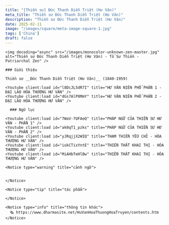 ```yaml
---
title: "[Thiền sư] Đức Thanh Diễn Triệt (Hư Vân)"
meta_title: "Thiền sư Đức Thanh Diễn Triệt (Hư Vân)"
description: "Thiền sư Đức Thanh Diễn Triệt (Hư Vân)"
date: 2025-02-11
image: "/images/square/meta-image-square-1.jpg"
tags: ['China']
draft: false
---
```


<div className="grid xl:grid-cols-8 lg:grid-cols-8 md:grid-cols-2 sm:grid-cols-2 xs:grid-cols-1 gap-8 bg-body dark:bg-darkmode-body">

  <div className="lg:col-span-3 md:col-span-1">

    <img decoding="async" src="/images/monocolor-unknown-zen-master.jpg" alt="Thiền sư Đức Thanh Diễn Triệt (Hư Vân) - Tổ Sư Thiền - Patriarchal Zen" />

    ### Giới thiệu

    Thiền sư __Đức Thanh Diễn Triệt (Hư Vân)__ (1840-1959)

    <Youtube client:load id="l8DcJL5dR7I" title="HƯ VÂN NIÊN PHỔ PHẦN 1 - ĐẠI LÃO HÒA THƯỢNG HƯ VÂN" />
    <Youtube client:load id="dGs7AlP0MmY" title="HƯ VÂN NIÊN PHỔ PHẦN 2 - ĐẠI LÃO HÒA THƯỢNG HƯ VÂN" />

  </div>

  <div className="lg:col-span-5 md:col-span-1">

      ### Ngữ lục

    <Youtube client:load id="7WaV-7UFAeQ" title="PHÁP NGỮ CỦA THIỀN SƯ HƯ VÂN - PHẦN 1" />
    <Youtube client:load id="ak0qT1_pzks" title="PHÁP NGỮ CỦA THIỀN SƯ HƯ VÂN - PHẦN 2" />
    <Youtube client:load id="yJRqjjX2WIQ" title="THAM THIỀN YẾU CHỈ - HÒA THƯỢNG HƯ VÂN" />
    <Youtube client:load id="iokCTixYntE" title="THIỀN THẤT KHAI THỊ - HÒA THƯỢNG HƯ VÂN" />
    <Youtube client:load id="MiAHbTeHlBw" title="THIỀN THẤT KHAI THỊ - HÒA THƯỢNG HƯ VÂN" />

    <Notice type="warning" title="cảnh ngữ">


    </Notice>

    <Notice type="tip" title="tác phẩm">

    </Notice>

    <Notice type="info" title="thông tin khác">
      🗞 https://www.dharmasite.net/HuVanHoaThuongHoaTruyen/contents.htm
    </Notice>

  </div>

</div>
